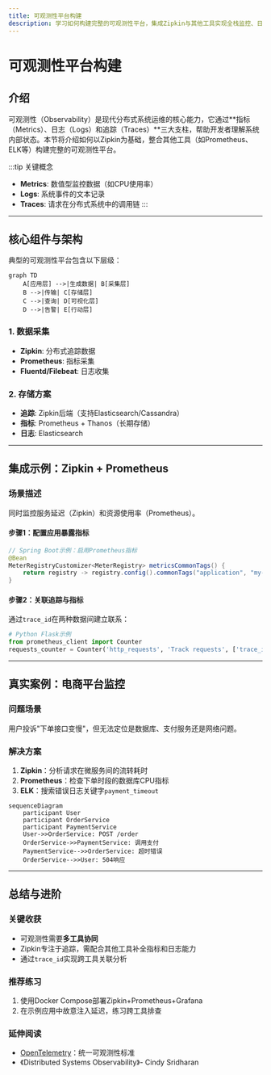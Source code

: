 ```yaml
---
title: 可观测性平台构建
description: 学习如何构建完整的可观测性平台，集成Zipkin与其他工具实现全栈监控、日志和告警功能。
---
```


# 可观测性平台构建

## 介绍

可观测性（Observability）是现代分布式系统运维的核心能力，它通过**指标（Metrics）、日志（Logs）和追踪（Traces）**三大支柱，帮助开发者理解系统内部状态。本节将介绍如何以Zipkin为基础，整合其他工具（如Prometheus、ELK等）构建完整的可观测性平台。

:::tip 关键概念
- **Metrics**: 数值型监控数据（如CPU使用率）
- **Logs**: 系统事件的文本记录
- **Traces**: 请求在分布式系统中的调用链
:::

---

## 核心组件与架构

典型的可观测性平台包含以下层级：

```mermaid
graph TD
    A[应用层] -->|生成数据| B[采集层]
    B -->|传输| C[存储层]
    C -->|查询| D[可视化层]
    D -->|告警| E[行动层]
```

### 1. 数据采集
- **Zipkin**: 分布式追踪数据
- **Prometheus**: 指标采集
- **Fluentd/Filebeat**: 日志收集

### 2. 存储方案
- **追踪**: Zipkin后端（支持Elasticsearch/Cassandra）
- **指标**: Prometheus + Thanos（长期存储）
- **日志**: Elasticsearch

---

## 集成示例：Zipkin + Prometheus

### 场景描述
同时监控服务延迟（Zipkin）和资源使用率（Prometheus）。

#### 步骤1：配置应用暴露指标
```java
// Spring Boot示例：启用Prometheus指标
@Bean
MeterRegistryCustomizer<MeterRegistry> metricsCommonTags() {
    return registry -> registry.config().commonTags("application", "my-service");
}
```

#### 步骤2：关联追踪与指标
通过`trace_id`在两种数据间建立联系：
```python
# Python Flask示例
from prometheus_client import Counter
requests_counter = Counter('http_requests', 'Track requests', ['trace_id'])
```

---

## 真实案例：电商平台监控

### 问题场景
用户投诉"下单接口变慢"，但无法定位是数据库、支付服务还是网络问题。

### 解决方案
1. **Zipkin**：分析请求在微服务间的流转耗时
2. **Prometheus**：检查下单时段的数据库CPU指标
3. **ELK**：搜索错误日志关键字`payment_timeout`

```mermaid
sequenceDiagram
    participant User
    participant OrderService
    participant PaymentService
    User->>OrderService: POST /order
    OrderService->>PaymentService: 调用支付
    PaymentService-->>OrderService: 超时错误
    OrderService-->>User: 504响应
```

---

## 总结与进阶

### 关键收获
- 可观测性需要**多工具协同**
- Zipkin专注于追踪，需配合其他工具补全指标和日志能力
- 通过`trace_id`实现跨工具关联分析

### 推荐练习
1. 使用Docker Compose部署Zipkin+Prometheus+Grafana
2. 在示例应用中故意注入延迟，练习跨工具排查

### 延伸阅读
- [OpenTelemetry](https://opentelemetry.io/)：统一可观测性标准
- 《Distributed Systems Observability》- Cindy Sridharan